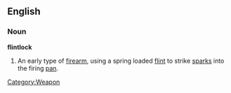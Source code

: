 ==English==
===Noun===
'''flintlock'''
# An early type of [[firearm]], using a spring loaded [[flint]] to strike [[spark]]s into the firing [[pan]].
[[Category:Weapon]]